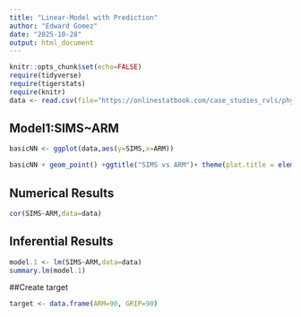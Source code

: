 ```yaml
---
title: "Linear-Model with Prediction"
author: "Edward Gomez"
date: "2025-10-28"
output: html_document
---
```


```r
knitr::opts_chunk$set(echo=FALSE)
require(tidyverse)
require(tigerstats)
require(knitr)
data <- read.csv(file="https://onlinestatbook.com/case_studies_rvls/physical_strength/data.txt",sep="",header=TRUE)  
```

## Model1:SIMS~ARM

```r
basicNN <- ggplot(data,aes(y=SIMS,x=ARM))
```

```r
basicNN + geom_point() +ggtitle("SIMS vs ARM")+ theme(plot.title = element_text(hjust=0.5,size=20))
```

## Numerical Results 

```r
cor(SIMS~ARM,data=data)
```

## Inferential Results

```r
model.1 <- lm(SIMS~ARM,data=data)
summary.lm(model.1)
```

##Create target
```r
target <- data.frame(ARM=90, GRIP=90)
```



